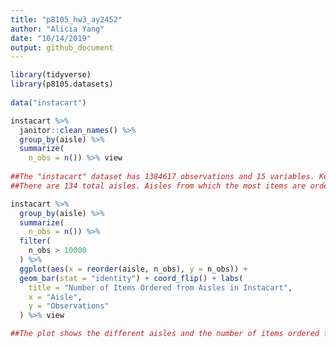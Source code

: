 ```yaml
---
title: "p8105_hw3_ay2452"
author: "Alicia Yang"
date: "10/14/2019"
output: github_document
---
```


```r
library(tidyverse)
library(p8105.datasets)
 
data("instacart")

instacart %>%
  janitor::clean_names() %>%
  group_by(aisle) %>%
  summarize( 
    n_obs = n()) %>% view
    
##The "instacart" dataset has 1384617 observations and 15 variables. Key variables include the order id, user id, time of order (both by day of the week and hour of day), product ordered, product department, aisle, and their associated ids. As is, the dataset is structured so that items in an order are grouped together.
##There are 134 total aisles. Aisles from which the most items are ordered from are (in descending order): fresh veggies, fresh fruits, packaged vegatble fruits, yogurt, and packaged cheese.
```

```r
instacart %>%
  group_by(aisle) %>%
  summarize( 
    n_obs = n()) %>%
  filter(
    n_obs > 10000
  ) %>%
  ggplot(aes(x = reorder(aisle, n_obs), y = n_obs)) + 
  geom_bar(stat = "identity") + coord_flip() + labs(
    title = "Number of Items Ordered from Aisles in Instacart", 
    x = "Aisle", 
    y = "Observations"
  ) %>% view

##The plot shows the different aisles and the number of items ordered from each aisle in descending order from the top. Fresh vegetables and fresh fruits are very close and greatly outnumber the other aisles. 
```